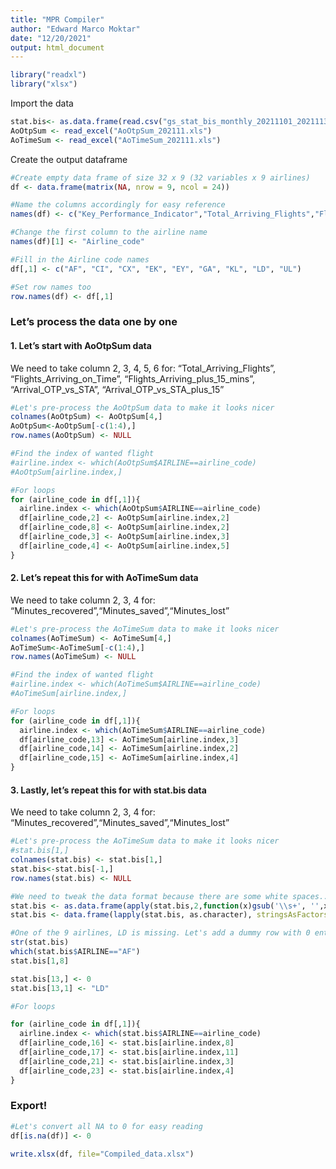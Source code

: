 ```yaml
---
title: "MPR Compiler"
author: "Edward Marco Moktar"
date: "12/20/2021"
output: html_document
---
```





```r
library("readxl")
library("xlsx")
```

Import the data
```r
stat.bis<- as.data.frame(read.csv("gs_stat_bis_monthly_20211101_20211130.csv", stringsAsFactors = FALSE))
AoOtpSum <- read_excel("AoOtpSum_202111.xls")
AoTimeSum <- read_excel("AoTimeSum_202111.xls")

```

Create the output dataframe
```r
#Create empty data frame of size 32 x 9 (32 variables x 9 airlines)
df <- data.frame(matrix(NA, nrow = 9, ncol = 24))

#Name the columns accordingly for easy reference
names(df) <- c("Key_Performance_Indicator","Total_Arriving_Flights","Flights_Arriving_on_Time","Flights_Arriving_plus_15_mins","Arrival_OTP_vs_STA","Arrival_OTP_vs_STA_plus_15","Aircraft_damage_incidents","Total_Departing_flights_","dnata_delayed_flights_(D+0)","dnata_delayed_flights_(D+15)_plus_15","Overall_dnata_OTP","Overall_dnata_OTP_plus_15","Minutes_recovered","Minutes_saved","Minutes_lost","Departing_Passengers_","Departing_bags_","MHB_Pieces","MHB/1000_Pax","MHB/1000_bag","First_bag_achieved_","Baggage_delivery_-_First_Bag","Last_bag_achieved_","Baggage_delivery_-_Last_Bag")

#Change the first column to the airline name
names(df)[1] <- "Airline_code"

#Fill in the Airline code names
df[,1] <- c("AF", "CI", "CX", "EK", "EY", "GA", "KL", "LD", "UL")

#Set row names too
row.names(df) <- df[,1]
```

### Let's process the data one by one 
#### 1. Let's start with AoOtpSum data
We need to take column 2, 3, 4, 5, 6 for:
  "Total_Arriving_Flights", "Flights_Arriving_on_Time", "Flights_Arriving_plus_15_mins", "Arrival_OTP_vs_STA", "Arrival_OTP_vs_STA_plus_15"
```r
#Let's pre-process the AoOtpSum data to make it looks nicer
colnames(AoOtpSum) <- AoOtpSum[4,]
AoOtpSum<-AoOtpSum[-c(1:4),]
row.names(AoOtpSum) <- NULL

#Find the index of wanted flight
#airline.index <- which(AoOtpSum$AIRLINE==airline_code)
#AoOtpSum[airline.index,]

#For loops
for (airline_code in df[,1]){
  airline.index <- which(AoOtpSum$AIRLINE==airline_code)
  df[airline_code,2] <- AoOtpSum[airline.index,2]
  df[airline_code,8] <- AoOtpSum[airline.index,2]
  df[airline_code,3] <- AoOtpSum[airline.index,3]
  df[airline_code,4] <- AoOtpSum[airline.index,5]
}
```

#### 2. Let's repeat this for  with AoTimeSum data
We need to take column 2, 3, 4 for:
  "Minutes_recovered","Minutes_saved","Minutes_lost"
```r
#Let's pre-process the AoTimeSum data to make it looks nicer
colnames(AoTimeSum) <- AoTimeSum[4,]
AoTimeSum<-AoTimeSum[-c(1:4),]
row.names(AoTimeSum) <- NULL

#Find the index of wanted flight
#airline.index <- which(AoTimeSum$AIRLINE==airline_code)
#AoTimeSum[airline.index,]

#For loops
for (airline_code in df[,1]){
  airline.index <- which(AoTimeSum$AIRLINE==airline_code)
  df[airline_code,13] <- AoTimeSum[airline.index,3]
  df[airline_code,14] <- AoTimeSum[airline.index,2]
  df[airline_code,15] <- AoTimeSum[airline.index,4]
}
```

#### 3. Lastly, let's repeat this for  with stat.bis data
We need to take column 2, 3, 4 for:
  "Minutes_recovered","Minutes_saved","Minutes_lost"
```r
#Let's pre-process the AoTimeSum data to make it looks nicer
#stat.bis[1,]
colnames(stat.bis) <- stat.bis[1,]
stat.bis<-stat.bis[-1,]
row.names(stat.bis) <- NULL

#We need to tweak the data format because there are some white spaces.. and convert factor back to character for processing
stat.bis <- as.data.frame(apply(stat.bis,2,function(x)gsub('\\s+', '',x)))
stat.bis <- data.frame(lapply(stat.bis, as.character), stringsAsFactors=FALSE)

#One of the 9 airlines, LD is missing. Let's add a dummy row with 0 entries
str(stat.bis)
which(stat.bis$AIRLINE=="AF")
stat.bis[1,8]

stat.bis[13,] <- 0
stat.bis[13,1] <- "LD"

#For loops

for (airline_code in df[,1]){
  airline.index <- which(stat.bis$AIRLINE==airline_code)
  df[airline_code,16] <- stat.bis[airline.index,8]
  df[airline_code,17] <- stat.bis[airline.index,11]
  df[airline_code,21] <- stat.bis[airline.index,3]
  df[airline_code,23] <- stat.bis[airline.index,4]
}
```

### Export!
```r
#Let's convert all NA to 0 for easy reading
df[is.na(df)] <- 0

write.xlsx(df, file="Compiled_data.xlsx")
```

